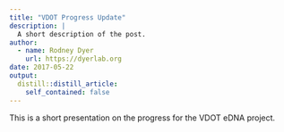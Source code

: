 ```yaml
---
title: "VDOT Progress Update"
description: |
  A short description of the post.
author:
  - name: Rodney Dyer
    url: https://dyerlab.org
date: 2017-05-22
output:
  distill::distill_article:
    self_contained: false
---
```





This is a short presentation on the progress for the VDOT eDNA project.

&nbsp;
 
 
 
